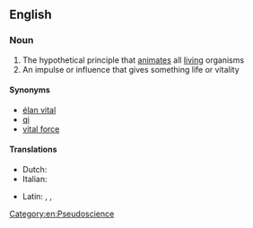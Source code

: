 {{also|lifeforce|life-force}}
==English==

===Noun===
{{wikipedia}}
{{en-noun|head=[[life]] [[force]]|-}}

# The hypothetical principle that [[animate]]s all [[living]] organisms
# An impulse or influence that gives something life or vitality

====Synonyms====
* [[élan vital]]
* [[qi]]
* [[vital force]]

====Translations====
{{trans-top|life force}}
* Dutch: {{t+|nl|levenskracht|f}}
* Italian: {{t|it|archeo|m}}
{{trans-mid}}
* Latin: {{t|la|animo}}, {{t+|la|anima}}, {{t+|la|animus}}
{{trans-bottom}}

[[Category:en:Pseudoscience]]